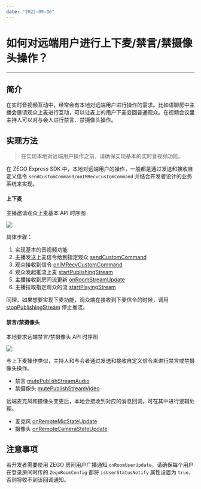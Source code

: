 ```yaml
---
date: "2022-09-06"
---
```

# 如何对远端用户进行上下麦/禁言/禁摄像头操作？

- - -

## 简介
在实时音视频互动中，经常会有本地对远端用户进行操作的需求。比如语聊房中主播会邀请观众上麦进行互动，可以让麦上的用户下麦变回普通观众。在视频会议里主持人可以对与会人进行禁言、禁摄像头操作。

## 实现方法
> 在实现本地对远端用户操作之前，请确保实现基本的实时音视频功能。

在 ZEGO Express SDK 中，本地对远端用户的操作，一般都是通过发送和接收自定义信令 `sendCustomCommand/onIMRecvCustomCommand` 并结合开发者设计的业务系统来实现。

#### 上下麦
主播邀请观众上麦基本 API 时序图
<Frame width="512" height="auto" caption=""><Frame width="512" height="auto" caption=""><img src="https://doc-media.zego.im/sdk-doc/Pics/FAQ/remote_custom_command_1.png" /></Frame></Frame>

具体步骤：
1. 实现基本的音视频功能
2. 主播发送上麦信令给到指定观众 [sendCustomCommand](https://doc-zh.zego.im/article/api?doc=Express_Video_SDK_API~Java~class~im-zego-zegoexpress-zego-express-engine#send-custom-command) 
3. 观众接收到信令 [onIMRecvCustomCommand](https://doc-zh.zego.im/article/api?doc=Express_Video_SDK_API~Java~class~im-zego-zegoexpress-callback-i-zego-event-handler#on-im-recv-custom-command)
4. 观众发起推流上麦 [startPublishingStream](https://doc-zh.zego.im/article/api?doc=Express_Video_SDK_API~Java~class~im-zego-zegoexpress-zego-express-engine#start-publishing-stream)
5. 主播接收到房间流更新 [onRoomStreamUpdate](https://doc-zh.zego.im/article/api?doc=Express_Video_SDK_API~Java~class~im-zego-zegoexpress-callback-i-zego-event-handler#on-room-stream-update)
6. 主播拉取指定观众的流 [startPlayingStream](https://doc-zh.zego.im/article/api?doc=Express_Video_SDK_API~Java~class~im-zego-zegoexpress-zego-express-engine#start-playing-stream)

同理，如果想要实现下麦功能，观众端在接收到下麦信令的时候，调用 [stopPublishingStream](https://doc-zh.zego.im/article/api?doc=Express_Video_SDK_API~Java~class~im-zego-zegoexpress-zego-express-engine#stop-publishing-stream) 停止推流。 


#### 禁言/禁摄像头
本地要求远端禁言/禁摄像头 API 时序图
<Frame width="512" height="auto" caption=""><Frame width="512" height="auto" caption=""><img src="https://doc-media.zego.im/sdk-doc/Pics/FAQ/remote_custom_command_2.png" /></Frame></Frame>

与上下麦操作类似，主持人和与会者通过发送和接收自定义信令来进行禁言或禁摄像头操作。
- 禁言 [mutePublishStreamAudio](https://doc-zh.zego.im/article/api?doc=Express_Video_SDK_API~Java~class~im-zego-zegoexpress-zego-express-engine#mute-publish-stream-audio)
- 禁摄像头 [mutePublishStreamVideo](https://doc-zh.zego.im/article/api?doc=Express_Video_SDK_API~Java~class~im-zego-zegoexpress-zego-express-engine#mute-publish-stream-video)

远端麦克风和摄像头变更后，本地会接收到对应的消息回调，可在其中进行逻辑处理。
- 麦克风 [onRemoteMicStateUpdate](https://doc-zh.zego.im/article/api?doc=Express_Video_SDK_API~Java~class~im-zego-zegoexpress-callback-i-zego-event-handler#on-remote-mic-state-update)
- 摄像头 [onRemoteCameraStateUpdate](https://doc-zh.zego.im/article/api?doc=Express_Video_SDK_API~Java~class~im-zego-zegoexpress-callback-i-zego-event-handler#on-remote-camera-state-update)

## 注意事项

若开发者需要使用 ZEGO 房间用户广播通知 `onRoomUserUpdate`，请确保每个用户在登录房间时传的 `ZegoRoomConfig` 都将 `isUserStatusNotify` 属性设置为 `true`，否则将收不到该回调通知。
